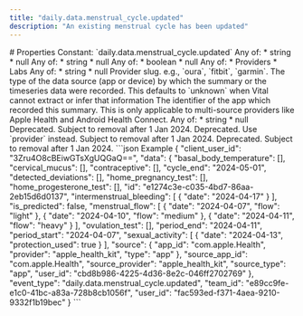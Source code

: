 ```yaml
---
title: "daily.data.menstrual_cycle.updated"
description: "An existing menstrual cycle has been updated"
---
```


<Info>
<SummaryID />
</Info>
# Properties
<ResponseField name="event_type" type="const string" required="true">
Constant: `daily.data.menstrual_cycle.updated`
</ResponseField>
<ResponseField name="team_id" type="string" required="true">
</ResponseField>
<ResponseField name="user_id" type="string" required="true">
</ResponseField>
<ResponseField name="client_user_id" type="string" required="true">
</ResponseField>
<ResponseField name="data" type="ClientFacingMenstrualCycle" required="true">
<Expandable title="ClientFacingMenstrualCycle" defaultOpen="true">
<ResponseField name="id" type="string" required="true">
</ResponseField>
<ResponseField name="period_start" type="string" required="true">
</ResponseField>
<ResponseField name="period_end" type="anyOf" required="true">
Any of:
* string
* null
</ResponseField>
<ResponseField name="cycle_end" type="anyOf" required="true">
Any of:
* string
* null
</ResponseField>
<ResponseField name="is_predicted" type="boolean | null">
</ResponseField>
<ResponseField name="menstrual_flow" type="MenstrualFlowEntry[] | null">
<Expandable title="Item Schema: MenstrualFlowEntry" defaultOpen="true">
<ResponseField name="date" type="string" required="true">
</ResponseField>
<ResponseField name="flow" type="string" required="true">
</ResponseField>
</Expandable>
</ResponseField>
<ResponseField name="cervical_mucus" type="CervicalMucusEntry[] | null">
<Expandable title="Item Schema: CervicalMucusEntry" defaultOpen="true">
<ResponseField name="date" type="string" required="true">
</ResponseField>
<ResponseField name="quality" type="string" required="true">
</ResponseField>
</Expandable>
</ResponseField>
<ResponseField name="intermenstrual_bleeding" type="IntermenstrualBleedingEntry[] | null">
<Expandable title="Item Schema: IntermenstrualBleedingEntry" defaultOpen="true">
<ResponseField name="date" type="string" required="true">
</ResponseField>
</Expandable>
</ResponseField>
<ResponseField name="contraceptive" type="ContraceptiveEntry[] | null">
<Expandable title="Item Schema: ContraceptiveEntry" defaultOpen="true">
<ResponseField name="date" type="string" required="true">
</ResponseField>
<ResponseField name="type" type="string" required="true">
</ResponseField>
</Expandable>
</ResponseField>
<ResponseField name="detected_deviations" type="DetectedDeviationEntry[] | null">
<Expandable title="Item Schema: DetectedDeviationEntry" defaultOpen="true">
<ResponseField name="date" type="string" required="true">
</ResponseField>
<ResponseField name="deviation" type="string" required="true">
</ResponseField>
</Expandable>
</ResponseField>
<ResponseField name="ovulation_test" type="OvulationTestEntry[] | null">
<Expandable title="Item Schema: OvulationTestEntry" defaultOpen="true">
<ResponseField name="date" type="string" required="true">
</ResponseField>
<ResponseField name="test_result" type="string" required="true">
</ResponseField>
</Expandable>
</ResponseField>
<ResponseField name="home_pregnancy_test" type="HomePregnancyTestEntry[] | null">
<Expandable title="Item Schema: HomePregnancyTestEntry" defaultOpen="true">
<ResponseField name="date" type="string" required="true">
</ResponseField>
<ResponseField name="test_result" type="string" required="true">
</ResponseField>
</Expandable>
</ResponseField>
<ResponseField name="home_progesterone_test" type="HomeProgesteroneTestEntry[] | null">
<Expandable title="Item Schema: HomeProgesteroneTestEntry" defaultOpen="true">
<ResponseField name="date" type="string" required="true">
</ResponseField>
<ResponseField name="test_result" type="string" required="true">
</ResponseField>
</Expandable>
</ResponseField>
<ResponseField name="sexual_activity" type="SexualActivityEntry[] | null">
<Expandable title="Item Schema: SexualActivityEntry" defaultOpen="true">
<ResponseField name="date" type="string" required="true">
</ResponseField>
<ResponseField name="protection_used" type="anyOf" required="true">
Any of:
* boolean
* null
</ResponseField>
</Expandable>
</ResponseField>
<ResponseField name="basal_body_temperature" type="BasalBodyTemperatureEntry[] | null">
<Expandable title="Item Schema: BasalBodyTemperatureEntry" defaultOpen="true">
<ResponseField name="date" type="string" required="true">
</ResponseField>
<ResponseField name="value" type="number" required="true">
</ResponseField>
</Expandable>
</ResponseField>
<ResponseField name="source_provider" type="anyOf" required="true">
Any of:
* Providers
* Labs
<Expandable title="Providers">
</Expandable>
<Expandable title="Labs">
</Expandable>
</ResponseField>
<ResponseField name="source_type" type="string" required="true">
</ResponseField>
<ResponseField name="source_app_id" type="anyOf | null">
Any of:
* string
* null
</ResponseField>
<ResponseField name="user_id" type="string" required="true">
</ResponseField>
<ResponseField name="source" type="ClientFacingSource" required="true">
<Expandable title="ClientFacingSource" defaultOpen="true">
<ResponseField name="provider" type="string" required="true">
Provider slug. e.g., `oura`, `fitbit`, `garmin`.
</ResponseField>
<ResponseField name="type" type="string | null">
The type of the data source (app or device) by which the summary or the timeseries data were recorded. This defaults to `unknown` when Vital cannot extract or infer that information
</ResponseField>
<ResponseField name="app_id" type="anyOf | null">
The identifier of the app which recorded this summary. This is only applicable to multi-source providers like Apple Health and Android Health Connect.
Any of:
* string
* null
</ResponseField>
<ResponseField name="name" type="string | null" deprecated>
Deprecated. Subject to removal after 1 Jan 2024.
</ResponseField>
<ResponseField name="slug" type="string | null" deprecated>
Deprecated. Use `provider` instead. Subject to removal after 1 Jan 2024.
</ResponseField>
<ResponseField name="logo" type="string | null" deprecated>
Deprecated. Subject to removal after 1 Jan 2024.
</ResponseField>
</Expandable>
</ResponseField>
</Expandable>
</ResponseField>
<ResponseExample>
```json Example
{
  "client_user_id": "3Zru4O8cBEiwGTsXgUQGaQ==",
  "data": {
    "basal_body_temperature": [],
    "cervical_mucus": [],
    "contraceptive": [],
    "cycle_end": "2024-05-01",
    "detected_deviations": [],
    "home_pregnancy_test": [],
    "home_progesterone_test": [],
    "id": "e1274c3e-c035-4bd7-86aa-2eb15d6d0137",
    "intermenstrual_bleeding": [
      {
        "date": "2024-04-17"
      }
    ],
    "is_predicted": false,
    "menstrual_flow": [
      {
        "date": "2024-04-07",
        "flow": "light"
      },
      {
        "date": "2024-04-10",
        "flow": "medium"
      },
      {
        "date": "2024-04-11",
        "flow": "heavy"
      }
    ],
    "ovulation_test": [],
    "period_end": "2024-04-11",
    "period_start": "2024-04-07",
    "sexual_activity": [
      {
        "date": "2024-04-13",
        "protection_used": true
      }
    ],
    "source": {
      "app_id": "com.apple.Health",
      "provider": "apple_health_kit",
      "type": "app"
    },
    "source_app_id": "com.apple.Health",
    "source_provider": "apple_health_kit",
    "source_type": "app",
    "user_id": "cbd8b986-4225-4d36-8e2c-046ff2702769"
  },
  "event_type": "daily.data.menstrual_cycle.updated",
  "team_id": "e89cc9fe-e1c0-41bc-a83a-728b8cb1056f",
  "user_id": "fac593ed-f371-4aea-9210-9332f1b19bec"
}
```
</ResponseExample>
